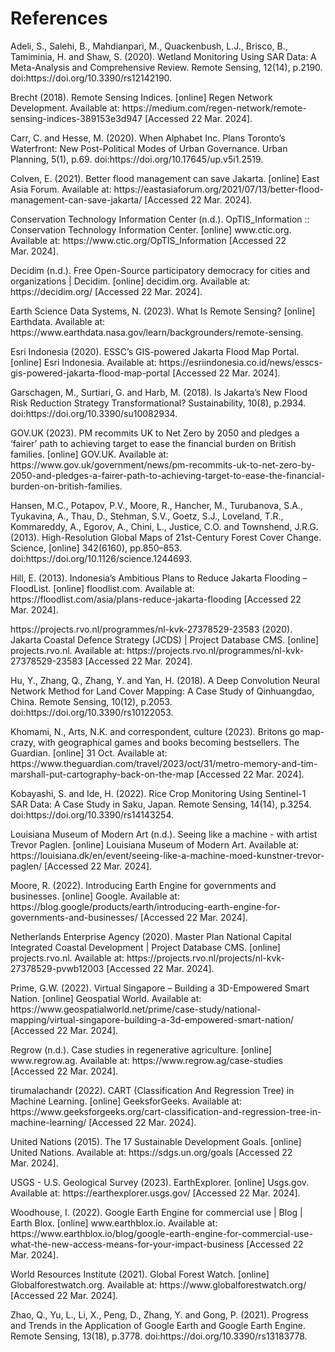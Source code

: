 # References {.unnumbered}

Adeli, S., Salehi, B., Mahdianpari, M., Quackenbush, L.J., Brisco, B., Tamiminia, H. and Shaw, S. (2020). Wetland Monitoring Using SAR Data: A Meta-Analysis and Comprehensive Review. Remote Sensing, 12(14), p.2190. doi:https://doi.org/10.3390/rs12142190.

Brecht (2018). Remote Sensing Indices. \[online\] Regen Network Development. Available at: https://medium.com/regen-network/remote-sensing-indices-389153e3d947 \[Accessed 22 Mar. 2024\].

Carr, C. and Hesse, M. (2020). When Alphabet Inc. Plans Toronto's Waterfront: New Post-Political Modes of Urban Governance. Urban Planning, 5(1), p.69. doi:https://doi.org/10.17645/up.v5i1.2519.

Colven, E. (2021). Better flood management can save Jakarta. \[online\] East Asia Forum. Available at: https://eastasiaforum.org/2021/07/13/better-flood-management-can-save-jakarta/ \[Accessed 22 Mar. 2024\].

Conservation Technology Information Center (n.d.). OpTIS_Information :: Conservation Technology Information Center. \[online\] www.ctic.org. Available at: https://www.ctic.org/OpTIS_Information \[Accessed 22 Mar. 2024\].

Decidim (n.d.). Free Open-Source participatory democracy for cities and organizations \| Decidim. \[online\] decidim.org. Available at: https://decidim.org/ \[Accessed 22 Mar. 2024\].

Earth Science Data Systems, N. (2023). What Is Remote Sensing? \[online\] Earthdata. Available at: https://www.earthdata.nasa.gov/learn/backgrounders/remote-sensing.

Esri Indonesia (2020). ESSC's GIS-powered Jakarta Flood Map Portal. \[online\] Esri Indonesia. Available at: https://esriindonesia.co.id/news/esscs-gis-powered-jakarta-flood-map-portal \[Accessed 22 Mar. 2024\].

Garschagen, M., Surtiari, G. and Harb, M. (2018). Is Jakarta's New Flood Risk Reduction Strategy Transformational? Sustainability, 10(8), p.2934. doi:https://doi.org/10.3390/su10082934.

GOV.UK (2023). PM recommits UK to Net Zero by 2050 and pledges a 'fairer' path to achieving target to ease the financial burden on British families. \[online\] GOV.UK. Available at: https://www.gov.uk/government/news/pm-recommits-uk-to-net-zero-by-2050-and-pledges-a-fairer-path-to-achieving-target-to-ease-the-financial-burden-on-british-families.

Hansen, M.C., Potapov, P.V., Moore, R., Hancher, M., Turubanova, S.A., Tyukavina, A., Thau, D., Stehman, S.V., Goetz, S.J., Loveland, T.R., Kommareddy, A., Egorov, A., Chini, L., Justice, C.O. and Townshend, J.R.G. (2013). High-Resolution Global Maps of 21st-Century Forest Cover Change. Science, \[online\] 342(6160), pp.850--853. doi:https://doi.org/10.1126/science.1244693.

Hill, E. (2013). Indonesia's Ambitious Plans to Reduce Jakarta Flooding -- FloodList. \[online\] floodlist.com. Available at: https://floodlist.com/asia/plans-reduce-jakarta-flooding \[Accessed 22 Mar. 2024\].

https://projects.rvo.nl/programmes/nl-kvk-27378529-23583 (2020). Jakarta Coastal Defence Strategy (JCDS) \| Project Database CMS. \[online\] projects.rvo.nl. Available at: https://projects.rvo.nl/programmes/nl-kvk-27378529-23583 \[Accessed 22 Mar. 2024\].

Hu, Y., Zhang, Q., Zhang, Y. and Yan, H. (2018). A Deep Convolution Neural Network Method for Land Cover Mapping: A Case Study of Qinhuangdao, China. Remote Sensing, 10(12), p.2053. doi:https://doi.org/10.3390/rs10122053.

Khomami, N., Arts, N.K. and correspondent, culture (2023). Britons go map-crazy, with geographical games and books becoming bestsellers. The Guardian. \[online\] 31 Oct. Available at: https://www.theguardian.com/travel/2023/oct/31/metro-memory-and-tim-marshall-put-cartography-back-on-the-map \[Accessed 22 Mar. 2024\].

Kobayashi, S. and Ide, H. (2022). Rice Crop Monitoring Using Sentinel-1 SAR Data: A Case Study in Saku, Japan. Remote Sensing, 14(14), p.3254. doi:https://doi.org/10.3390/rs14143254.

Louisiana Museum of Modern Art (n.d.). Seeing like a machine - with artist Trevor Paglen. \[online\] Louisiana Museum of Modern Art. Available at: https://louisiana.dk/en/event/seeing-like-a-machine-moed-kunstner-trevor-paglen/ \[Accessed 22 Mar. 2024\].

Moore, R. (2022). Introducing Earth Engine for governments and businesses. \[online\] Google. Available at: https://blog.google/products/earth/introducing-earth-engine-for-governments-and-businesses/ \[Accessed 22 Mar. 2024\].

Netherlands Enterprise Agency (2020). Master Plan National Capital Integrated Coastal Development \| Project Database CMS. \[online\] projects.rvo.nl. Available at: https://projects.rvo.nl/projects/nl-kvk-27378529-pvwb12003 \[Accessed 22 Mar. 2024\].

Prime, G.W. (2022). Virtual Singapore -- Building a 3D-Empowered Smart Nation. \[online\] Geospatial World. Available at: https://www.geospatialworld.net/prime/case-study/national-mapping/virtual-singapore-building-a-3d-empowered-smart-nation/ \[Accessed 22 Mar. 2024\].

Regrow (n.d.). Case studies in regenerative agriculture. \[online\] www.regrow.ag. Available at: https://www.regrow.ag/case-studies \[Accessed 22 Mar. 2024\].

tirumalachandr (2022). CART (Classification And Regression Tree) in Machine Learning. \[online\] GeeksforGeeks. Available at: https://www.geeksforgeeks.org/cart-classification-and-regression-tree-in-machine-learning/ \[Accessed 22 Mar. 2024\].

United Nations (2015). The 17 Sustainable Development Goals. \[online\] United Nations. Available at: https://sdgs.un.org/goals \[Accessed 22 Mar. 2024\].

USGS - U.S. Geological Survey (2023). EarthExplorer. \[online\] Usgs.gov. Available at: https://earthexplorer.usgs.gov/ \[Accessed 22 Mar. 2024\].

Woodhouse, I. (2022). Google Earth Engine for commercial use \| Blog \| Earth Blox. \[online\] www.earthblox.io. Available at: https://www.earthblox.io/blog/google-earth-engine-for-commercial-use-what-the-new-access-means-for-your-impact-business \[Accessed 22 Mar. 2024\].

World Resources Institute (2021). Global Forest Watch. \[online\] Globalforestwatch.org. Available at: https://www.globalforestwatch.org/ \[Accessed 22 Mar. 2024\].

Zhao, Q., Yu, L., Li, X., Peng, D., Zhang, Y. and Gong, P. (2021). Progress and Trends in the Application of Google Earth and Google Earth Engine. Remote Sensing, 13(18), p.3778. doi:https://doi.org/10.3390/rs13183778.
